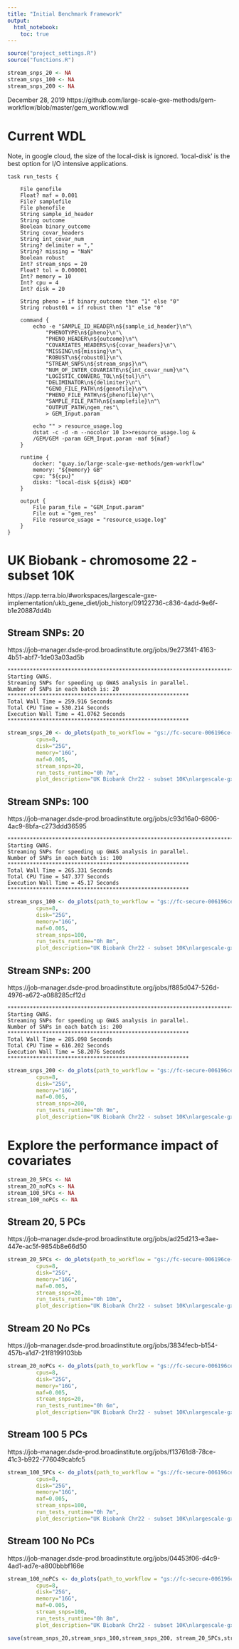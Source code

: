 ```yaml
---
title: "Initial Benchmark Framework"
output: 
  html_notebook:
    toc: true
---
```



```r
source("project_settings.R")
source("functions.R")

```

```r
stream_snps_20 <- NA
stream_snps_100 <- NA
stream_snps_200 <- NA
```

December 28, 2019
https://github.com/large-scale-gxe-methods/gem-workflow/blob/master/gem_workflow.wdl


# Current WDL

Note, in google cloud, the size of the local-disk is ignored. 'local-disk' is the best option for I/O intensive applications.

```
task run_tests {

	File genofile
	Float? maf = 0.001
	File? samplefile
	File phenofile
	String sample_id_header
	String outcome
	Boolean binary_outcome
	String covar_headers
	String int_covar_num
	String? delimiter = ","
	String? missing = "NaN"
	Boolean robust
	Int? stream_snps = 20
	Float? tol = 0.000001
	Int? memory = 10
	Int? cpu = 4
	Int? disk = 20

	String pheno = if binary_outcome then "1" else "0"
	String robust01 = if robust then "1" else "0"

	command {
		echo -e "SAMPLE_ID_HEADER\n${sample_id_header}\n"\
			"PHENOTYPE\n${pheno}\n"\
			"PHENO_HEADER\n${outcome}\n"\
			"COVARIATES_HEADERS\n${covar_headers}\n"\
			"MISSING\n${missing}\n"\
			"ROBUST\n${robust01}\n"\
			"STREAM_SNPS\n${stream_snps}\n"\
			"NUM_OF_INTER_COVARIATE\n${int_covar_num}\n"\
			"LOGISTIC_CONVERG_TOL\n${tol}\n"\
			"DELIMINATOR\n${delimiter}\n"\
			"GENO_FILE_PATH\n${genofile}\n"\
			"PHENO_FILE_PATH\n${phenofile}\n"\
			"SAMPLE_FILE_PATH\n${samplefile}\n"\
			"OUTPUT_PATH\ngem_res"\
			> GEM_Input.param

		echo "" > resource_usage.log
		dstat -c -d -m --nocolor 10 1>>resource_usage.log &
		/GEM/GEM -param GEM_Input.param -maf ${maf}
	}

	runtime {
		docker: "quay.io/large-scale-gxe-methods/gem-workflow"
		memory: "${memory} GB"
		cpu: "${cpu}"
		disks: "local-disk ${disk} HDD"
	}

	output {
		File param_file = "GEM_Input.param"
		File out = "gem_res"
		File resource_usage = "resource_usage.log"
	}
}
```

# UK Biobank - chromosome 22 - subset 10K

https://app.terra.bio/#workspaces/largescale-gxe-implementation/ukb_gene_diet/job_history/09122736-c836-4add-9e6f-b1e20887dd4b

## Stream SNPs: 20
https://job-manager.dsde-prod.broadinstitute.org/jobs/9e273f41-4163-4b51-abf7-1de03a03ad5b
```
****************************************************************************
Starting GWAS.
Streaming SNPs for speeding up GWAS analysis in parallel.
Number of SNPs in each batch is: 20
*********************************************************
Total Wall Time = 259.916 Seconds
Total CPU Time = 530.214 Seconds
Execution Wall Time = 41.0762 Seconds
*********************************************************
```

```r

stream_snps_20 <- do_plots(path_to_workflow = "gs://fc-secure-006196ce-f92c-4096-80cf-80a7277524dc/09122736-c836-4add-9e6f-b1e20887dd4b/run_GEM/9e273f41-4163-4b51-abf7-1de03a03ad5b/call-run_tests",
         cpus=8,
         disk="25G",
         memory="16G",
         maf=0.005,
         stream_snps=20,
         run_tests_runtime="0h 7m",
         plot_description="UK Biobank Chr22 - subset 10K\nlargescale-gxe-implementation/ukb_gene_diet\nExploring stream_snps\nSubmitted:Dec 30, 2019, 5:20 PM",plot_data=stream_snps_20)

```

## Stream SNPs: 100
https://job-manager.dsde-prod.broadinstitute.org/jobs/c93d16a0-6806-4ac9-8bfa-c273ddd36595
```
****************************************************************************
Starting GWAS.
Streaming SNPs for speeding up GWAS analysis in parallel.
Number of SNPs in each batch is: 100
*********************************************************
Total Wall Time = 265.331 Seconds
Total CPU Time = 547.377 Seconds
Execution Wall Time = 45.17 Seconds
*********************************************************
```

```r

stream_snps_100 <- do_plots(path_to_workflow = "gs://fc-secure-006196ce-f92c-4096-80cf-80a7277524dc/09122736-c836-4add-9e6f-b1e20887dd4b/run_GEM/c93d16a0-6806-4ac9-8bfa-c273ddd36595/call-run_tests",
         cpus=8,
         disk="25G",
         memory="16G",
         maf=0.005,
         stream_snps=100,
         run_tests_runtime="0h 8m",
         plot_description="UK Biobank Chr22 - subset 10K\nlargescale-gxe-implementation/ukb_gene_diet\nExploring stream_snps\nSubmitted:Dec 30, 2019, 5:20 PM",plot_data = stream_snps_100)

```

## Stream SNPs: 200
https://job-manager.dsde-prod.broadinstitute.org/jobs/f885d047-526d-4976-a672-a088285cf12d

```
****************************************************************************
Starting GWAS.
Streaming SNPs for speeding up GWAS analysis in parallel.
Number of SNPs in each batch is: 200
*********************************************************
Total Wall Time = 285.098 Seconds
Total CPU Time = 616.202 Seconds
Execution Wall Time = 58.2076 Seconds
*********************************************************
```

```r

stream_snps_200 <- do_plots(path_to_workflow = "gs://fc-secure-006196ce-f92c-4096-80cf-80a7277524dc/09122736-c836-4add-9e6f-b1e20887dd4b/run_GEM/f885d047-526d-4976-a672-a088285cf12d/call-run_tests",
         cpus=8,
         disk="25G",
         memory="16G",
         maf=0.005,
         stream_snps=200,
         run_tests_runtime="0h 9m",
         plot_description="UK Biobank Chr22 - subset 10K\nlargescale-gxe-implementation/ukb_gene_diet\nExploring stream_snps\nSubmitted:Dec 30, 2019, 5:20 PM",plot_data = stream_snps_200)

```


# Explore the performance impact of covariates

```r
stream_20_5PCs <- NA
stream_20_noPCs <- NA
stream_100_5PCs <- NA
stream_100_noPCs <- NA
```

## Stream 20, 5 PCs

https://job-manager.dsde-prod.broadinstitute.org/jobs/ad25d213-e3ae-447e-ac5f-9854b8e66d50
```r
stream_20_5PCs <- do_plots(path_to_workflow = "gs://fc-secure-006196ce-f92c-4096-80cf-80a7277524dc/d45966a9-b909-4935-b0ab-7b68cbae55f8/run_GEM/ad25d213-e3ae-447e-ac5f-9854b8e66d50/call-run_tests",
         cpus=8,
         disk="25G",
         memory="16G",
         maf=0.005,
         stream_snps=20,
         run_tests_runtime="0h 10m",
         plot_description="UK Biobank Chr22 - subset 10K\nlargescale-gxe-implementation/ukb_gene_diet\nExploring stream_snps & covariates\nSubmitted:January 2, 2020, 1:43 PM",plot_data=stream_20_5PCs)


```

## Stream 20 No PCs

https://job-manager.dsde-prod.broadinstitute.org/jobs/3834fecb-b154-457b-a1d7-21f8199103bb
```r
stream_20_noPCs <- do_plots(path_to_workflow = "gs://fc-secure-006196ce-f92c-4096-80cf-80a7277524dc/d45966a9-b909-4935-b0ab-7b68cbae55f8/run_GEM/3834fecb-b154-457b-a1d7-21f8199103bb/call-run_tests",
         cpus=8,
         disk="25G",
         memory="16G",
         maf=0.005,
         stream_snps=20,
         run_tests_runtime="0h 6m",
         plot_description="UK Biobank Chr22 - subset 10K\nlargescale-gxe-implementation/ukb_gene_diet\nExploring stream_snps & covariates\nSubmitted:January 2, 2020, 1:43 PM",plot_data=stream_20_noPCs)


```

## Stream 100 5 PCs

https://job-manager.dsde-prod.broadinstitute.org/jobs/f13761d8-78ce-41c3-b922-776049cabfc5
```r
stream_100_5PCs <- do_plots(path_to_workflow = "gs://fc-secure-006196ce-f92c-4096-80cf-80a7277524dc/d45966a9-b909-4935-b0ab-7b68cbae55f8/run_GEM/f13761d8-78ce-41c3-b922-776049cabfc5/call-run_tests",
         cpus=8,
         disk="25G",
         memory="16G",
         maf=0.005,
         stream_snps=100,
         run_tests_runtime="0h 7m",
         plot_description="UK Biobank Chr22 - subset 10K\nlargescale-gxe-implementation/ukb_gene_diet\nExploring stream_snps & covariates\nSubmitted:January 2, 2020, 1:43 PM",plot_data=stream_100_5PCs)


```

## Stream 100 No PCs

https://job-manager.dsde-prod.broadinstitute.org/jobs/04453f06-d4c9-4ad1-ad7e-a800bbbf166e
```r
stream_100_noPCs <- do_plots(path_to_workflow = "gs://fc-secure-006196ce-f92c-4096-80cf-80a7277524dc/d45966a9-b909-4935-b0ab-7b68cbae55f8/run_GEM/04453f06-d4c9-4ad1-ad7e-a800bbbf166e/call-run_tests",
         cpus=8,
         disk="25G",
         memory="16G",
         maf=0.005,
         stream_snps=100,
         run_tests_runtime="0h 8m",
         plot_description="UK Biobank Chr22 - subset 10K\nlargescale-gxe-implementation/ukb_gene_diet\nExploring stream_snps & covariates\nSubmitted:January 2, 2020, 1:43 PM",plot_data=stream_100_noPCs)


```


```r
save(stream_snps_20,stream_snps_100,stream_snps_200, stream_20_5PCs,stream_20_noPCs,stream_100_5PCs,stream_100_noPCs, file="initial_benchmark_framework_ukb10K_streamsnps.RData")
```
